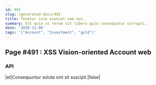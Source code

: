 ```yaml
---
id: 491
slug: /generated-docs/491
title: Tenetur iste eveniet nam non.
summary: Est quia ut rerum sit libero quia consequatur corrupti.
date: '2020-11-06'
tags: '["Account", "Investment", "gold"]'
---
```

## Page #491 : XSS Vision-oriented Account web
<Partial />

### API

|et|Consequuntur soluta sint sit suscipit.|false|





